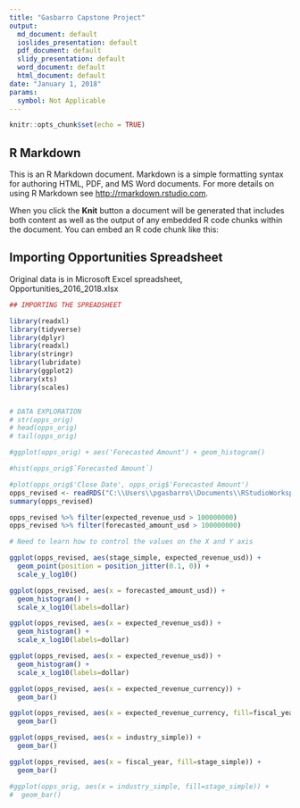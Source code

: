 ```yaml
---
title: "Gasbarro Capstone Project"
output:
  md_document: default
  ioslides_presentation: default
  pdf_document: default
  slidy_presentation: default
  word_document: default
  html_document: default
date: "January 1, 2018"
params:
  symbol: Not Applicable
---
```


```r
knitr::opts_chunk$set(echo = TRUE)
```

## R Markdown

This is an R Markdown document. Markdown is a simple formatting syntax for authoring HTML, PDF, and MS Word documents. For more details on using R Markdown see <http://rmarkdown.rstudio.com>.

When you click the **Knit** button a document will be generated that includes both content as well as the output of any embedded R code chunks within the document. You can embed an R code chunk like this:

## Importing Opportunities Spreadsheet
Original data is in Microsoft Excel spreadsheet, Opportunities_2016_2018.xlsx


```r
## IMPORTING THE SPREADSHEET

library(readxl)
library(tidyverse)
library(dplyr)
library(readxl)
library(stringr)
library(lubridate)
library(ggplot2)
library(xts)
library(scales)


# DATA EXPLORATION
# str(opps_orig)
# head(opps_orig)
# tail(opps_orig)

#ggplot(opps_orig) + aes('Forecasted Amount') + geom_histogram()

#hist(opps_orig$`Forecasted Amount`)

#plot(opps_orig$'Close Date', opps_orig$'Forecasted Amount')
opps_revised <- readRDS("C:\\Users\\pgasbarro\\Documents\\RStudioWorkspace\\Springboard-Capstone\\opps_revised.rds")
summary(opps_revised)

opps_revised %>% filter(expected_revenue_usd > 100000000)
opps_revised %>% filter(forecasted_amount_usd > 100000000)

# Need to learn how to control the values on the X and Y axis

ggplot(opps_revised, aes(stage_simple, expected_revenue_usd)) +
  geom_point(position = position_jitter(0.1, 0)) +
  scale_y_log10()

ggplot(opps_revised, aes(x = forecasted_amount_usd)) + 
  geom_histogram() +
  scale_x_log10(labels=dollar)

ggplot(opps_revised, aes(x = expected_revenue_usd)) + 
  geom_histogram() +
  scale_x_log10(labels=dollar)

ggplot(opps_revised, aes(x = expected_revenue_usd)) + 
  geom_histogram() +
  scale_x_log10(labels=dollar)

ggplot(opps_revised, aes(x = expected_revenue_currency)) + 
  geom_bar()

ggplot(opps_revised, aes(x = expected_revenue_currency, fill=fiscal_year)) + 
  geom_bar()

ggplot(opps_revised, aes(x = industry_simple)) + 
  geom_bar()

ggplot(opps_revised, aes(x = fiscal_year, fill=stage_simple)) + 
  geom_bar()

#ggplot(opps_orig, aes(x = industry_simple, fill=stage_simple)) + 
#  geom_bar()
 
```



